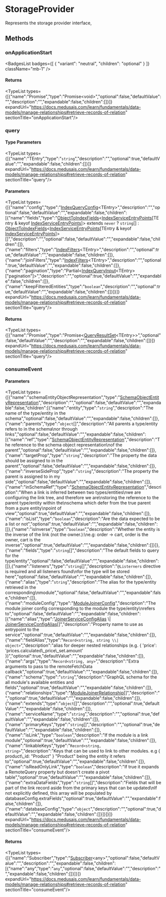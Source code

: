 
# StorageProvider

Represents the storage provider interface,

## Methods

### onApplicationStart

<BadgesList badges={[
  {
    "variant": "neutral",
    "children": "optional"
  }
]} className="mb-1" />

#### Returns

<TypeList types={[{"name":"Promise","type":"Promise&#60;void&#62;","optional":false,"defaultValue":"","description":"","expandable":false,"children":[]}]} expandUrl="https://docs.medusajs.com/learn/fundamentals/data-models/manage-relationships#retrieve-records-of-relation" sectionTitle="onApplicationStart"/>

### query

#### Type Parameters

<TypeList types={[{"name":"TEntry","type":"`string`","description":"","optional":true,"defaultValue":"","expandable":false,"children":[]}]} expandUrl="https://docs.medusajs.com/learn/fundamentals/data-models/manage-relationships#retrieve-records-of-relation" sectionTitle="query"/>

#### Parameters

<TypeList types={[{"name":"config","type":"[IndexQueryConfig](../../types/types.IndexTypes.IndexQueryConfig/page.mdx)&#60;TEntry&#62;","description":"","optional":false,"defaultValue":"","expandable":false,"children":[{"name":"fields","type":"[ObjectToIndexFields](../../types/types.IndexTypes.ObjectToIndexFields/page.mdx)&#60;[IndexServiceEntryPoints](../types.IndexTypes.IndexServiceEntryPoints/page.mdx)[TEntry & keyof [IndexServiceEntryPoints](../types.IndexTypes.IndexServiceEntryPoints/page.mdx)]&#62; extends `never` ? `string`[] : [ObjectToIndexFields](../../types/types.IndexTypes.ObjectToIndexFields/page.mdx)&#60;[IndexServiceEntryPoints](../types.IndexTypes.IndexServiceEntryPoints/page.mdx)[TEntry & keyof [IndexServiceEntryPoints](../types.IndexTypes.IndexServiceEntryPoints/page.mdx)]&#62;[]","description":"","optional":false,"defaultValue":"","expandable":false,"children":[]},{"name":"filters","type":"[IndexFilters](../../types/types.IndexTypes.IndexFilters/page.mdx)&#60;TEntry&#62;","description":"","optional":true,"defaultValue":"","expandable":false,"children":[]},{"name":"joinFilters","type":"[IndexFilters](../../types/types.IndexTypes.IndexFilters/page.mdx)&#60;TEntry&#62;","description":"","optional":true,"defaultValue":"","expandable":false,"children":[]},{"name":"pagination","type":"Partial&#60;[IndexQueryInput](../../types/types.IndexTypes.IndexQueryInput/page.mdx)&#60;TEntry&#62;[\"pagination\"]&#62;","description":"","optional":true,"defaultValue":"","expandable":false,"children":[]},{"name":"keepFilteredEntities","type":"`boolean`","description":"","optional":true,"defaultValue":"","expandable":false,"children":[]}]}]} expandUrl="https://docs.medusajs.com/learn/fundamentals/data-models/manage-relationships#retrieve-records-of-relation" sectionTitle="query"/>

#### Returns

<TypeList types={[{"name":"Promise","type":"Promise&#60;[QueryResultSet](../../types/types.IndexTypes.QueryResultSet/page.mdx)&#60;TEntry&#62;&#62;","optional":false,"defaultValue":"","description":"","expandable":false,"children":[]}]} expandUrl="https://docs.medusajs.com/learn/fundamentals/data-models/manage-relationships#retrieve-records-of-relation" sectionTitle="query"/>

### consumeEvent

#### Parameters

<TypeList types={[{"name":"schemaEntityObjectRepresentation","type":"[SchemaObjectEntityRepresentation](../../types/types.IndexTypes.SchemaObjectEntityRepresentation/page.mdx)","description":"","optional":false,"defaultValue":"","expandable":false,"children":[{"name":"entity","type":"`string`","description":"The name of the type/entity in the schema","optional":false,"defaultValue":"","expandable":false,"children":[]},{"name":"parents","type":"`object`[]","description":"All parents a type/entity refers to in the schema\nor through links","optional":false,"defaultValue":"","expandable":false,"children":[{"name":"ref","type":"[SchemaObjectEntityRepresentation](../../types/types.IndexTypes.SchemaObjectEntityRepresentation/page.mdx)","description":"The reference to the schema object representation\nof the parent","optional":false,"defaultValue":"","expandable":false,"children":[]},{"name":"targetProp","type":"`string`","description":"The property the data should be assigned to in the parent","optional":false,"defaultValue":"","expandable":false,"children":[]},{"name":"inverseSideProp","type":"`string`","description":"The property the parent is assigned to in my side","optional":false,"defaultValue":"","expandable":false,"children":[]},{"name":"inSchemaRef","type":"[SchemaObjectEntityRepresentation](../../types/types.IndexTypes.SchemaObjectEntityRepresentation/page.mdx)","description":"When a link is inferred between two types/entities\nwe are configuring the link tree, and therefore we are\nstoring the reference to the parent type/entity within the\nschema which defer from the true parent from a pure entity\npoint of view","optional":true,"defaultValue":"","expandable":false,"children":[]},{"name":"isList","type":"`boolean`","description":"Are the data expected to be a list or not","optional":true,"defaultValue":"","expandable":false,"children":[]},{"name":"isInverse","type":"`boolean`","description":"Whether the entity is the inverse of the link (not the owner.):\ne.g: order -&#62; cart, order is the owner, cart is the inverse","optional":true,"defaultValue":"","expandable":false,"children":[]}]},{"name":"fields","type":"`string`[]","description":"The default fields to query for the type/entity","optional":false,"defaultValue":"","expandable":false,"children":[]},{"name":"listeners","type":"`string`[]","description":"`@Listerners` directive is required and all listeners found\nfor the type will be stored here","optional":false,"defaultValue":"","expandable":false,"children":[]},{"name":"alias","type":"`string`","description":"The alias for the type/entity retrieved in the corresponding\nmodule","optional":false,"defaultValue":"","expandable":false,"children":[]},{"name":"moduleConfig","type":"[ModuleJoinerConfig](../../../ModulesSdkTypes/types/types.ModulesSdkTypes.ModuleJoinerConfig/page.mdx)","description":"The module joiner config corresponding to the module the type/entity\nrefers to","optional":false,"defaultValue":"","expandable":false,"children":[{"name":"alias","type":"[JoinerServiceConfigAlias](../../../interfaces/types.JoinerServiceConfigAlias/page.mdx) \\| [JoinerServiceConfigAlias](../../../interfaces/types.JoinerServiceConfigAlias/page.mdx)[]","description":"Property name to use as entrypoint to the service","optional":true,"defaultValue":"","expandable":false,"children":[]},{"name":"fieldAlias","type":"`Record<string, string \\| object>`","description":"alias for deeper nested relationships (e.g. &#123; 'price': 'prices.calculated\\_price\\_set.amount' &#125;)","optional":true,"defaultValue":"","expandable":false,"children":[]},{"name":"args","type":"`Record<string, any>`","description":"Extra arguments to pass to the remoteFetchData callback","optional":true,"defaultValue":"","expandable":false,"children":[]},{"name":"schema","type":"`string`","description":"GraphQL schema for the all module's available entities and fields","optional":true,"defaultValue":"","expandable":false,"children":[]},{"name":"relationships","type":"[ModuleJoinerRelationship](../../../ModulesSdkTypes/types/types.ModulesSdkTypes.ModuleJoinerRelationship/page.mdx)[]","description":"","optional":true,"defaultValue":"","expandable":false,"children":[]},{"name":"extends","type":"`object`[]","description":"","optional":true,"defaultValue":"","expandable":false,"children":[]},{"name":"serviceName","type":"`string`","description":"","optional":true,"defaultValue":"","expandable":false,"children":[]},{"name":"primaryKeys","type":"`string`[]","description":"","optional":true,"defaultValue":"","expandable":false,"children":[]},{"name":"isLink","type":"`boolean`","description":"If the module is a link module","optional":true,"defaultValue":"","expandable":false,"children":[]},{"name":"linkableKeys","type":"`Record<string, string>`","description":"Keys that can be used to link to other modules. e.g &#123; product\\_id: \"Product\" &#125; \"Product\" being the entity it refers to","optional":true,"defaultValue":"","expandable":false,"children":[]},{"name":"isReadOnlyLink","type":"`boolean`","description":"If true it expands a RemoteQuery property but doesn't create a pivot table","optional":true,"defaultValue":"","expandable":false,"children":[]},{"name":"extraDataFields","type":"`string`[]","description":"Fields that will be part of the link record aside from the primary keys that can be updated\nIf not explicitly defined, this array will be populated by databaseConfig.extraFields","optional":true,"defaultValue":"","expandable":false,"children":[]},{"name":"databaseConfig","type":"`object`","description":"","optional":true,"defaultValue":"","expandable":false,"children":[]}]}]}]} expandUrl="https://docs.medusajs.com/learn/fundamentals/data-models/manage-relationships#retrieve-records-of-relation" sectionTitle="consumeEvent"/>

#### Returns

<TypeList types={[{"name":"Subscriber","type":"[Subscriber](../../../EventBusTypes/types/types.EventBusTypes.Subscriber/page.mdx)&#60;any&#62;","optional":false,"defaultValue":"","description":"","expandable":false,"children":[{"name":"any","type":"`any`","optional":false,"defaultValue":"","description":"","expandable":false,"children":[]}]}]} expandUrl="https://docs.medusajs.com/learn/fundamentals/data-models/manage-relationships#retrieve-records-of-relation" sectionTitle="consumeEvent"/>

